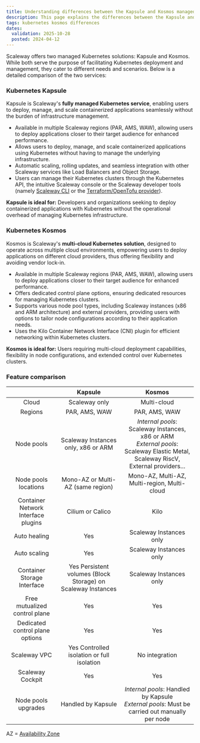 ```yaml
---
title: Understanding differences between the Kapsule and Kosmos managed Kubernetes services
description: This page explains the differences between the Kapsule and Kosmos managed Kubernetes services
tags: kubernetes kosmos differences
dates:
  validation: 2025-10-28
  posted: 2024-04-12
---
```


Scaleway offers two managed Kubernetes solutions: Kapsule and Kosmos. While both serve the purpose of facilitating Kubernetes deployment and management, they cater to different needs and scenarios.
Below is a detailed comparison of the two services:

### Kubernetes Kapsule

Kapsule is Scaleway's **fully managed Kubernetes service**, enabling users to deploy, manage, and scale containerized applications seamlessly without the burden of infrastructure management.

  - Available in multiple Scaleway regions (PAR, AMS, WAW), allowing users to deploy applications closer to their target audience for enhanced performance.
  - Allows users to deploy, manage, and scale containerized applications using Kubernetes without having to manage the underlying infrastructure.
  - Automatic scaling, rolling updates, and seamless integration with other Scaleway services like Load Balancers and Object Storage.
  - Users can manage their Kubernetes clusters through the Kubernetes API, the intuitive Scaleway console or the Scaleway developer tools (namely [Scaleway CLI](/scaleway-cli/quickstart/) or the [Terraform/OpenTofu provider](/terraform/quickstart/)).

**Kapsule is ideal for:** Developers and organizations seeking to deploy containerized applications with Kubernetes without the operational overhead of managing Kubernetes infrastructure.

### Kubernetes Kosmos

Kosmos is Scaleway's **multi-cloud Kubernetes solution**, designed to operate across multiple cloud environments, empowering users to deploy applications on different cloud providers, thus offering flexibility and avoiding vendor lock-in.

  - Available in multiple Scaleway regions (PAR, AMS, WAW), allowing users to deploy applications closer to their target audience for enhanced performance.
  - Offers dedicated control plane options, ensuring dedicated resources for managing Kubernetes clusters.
  - Supports various node pool types, including Scaleway instances (x86 and ARM architecture) and external providers, providing users with options to tailor node configurations according to their application needs.
  - Uses the Kilo Container Network Interface (CNI) plugin for efficient networking within Kubernetes clusters.

**Kosmos is ideal for:** Users requiring multi-cloud deployment capabilities, flexibility in node configurations, and extended control over Kubernetes clusters.

### Feature comparison

|                                     |                           Kapsule                          |                                                    Kosmos                                                   |
|:-----------------------------------:|:----------------------------------------------------------:|:-----------------------------------------------------------------------------------------------------------:|
| Cloud                               | Scaleway only                                              | Multi-cloud                                                                                                 |
| Regions                             | PAR, AMS, WAW                                              | PAR, AMS, WAW                                                                                                |
| Node pools                          | Scaleway Instances only, x86 or ARM                        | *Internal pools*: Scaleway Instances, x86 or ARM<br />*External pools*:  Scaleway Elastic Metal, Scaleway RiscV, External providers... |
| Node pools locations                | Mono-AZ or Multi-AZ (same region)                          | Mono-AZ, Multi-AZ, Multi-region, Multi-cloud                                                                |
| Container Network Interface plugins | Cilium or Calico                                           | Kilo                                                                                                        |
| Auto healing                        | Yes                                                          | Scaleway Instances only                                                                                     |
| Auto scaling                        | Yes                                                          | Scaleway Instances only                                                                                     |
| Container Storage Interface         | Yes Persistent volumes (Block Storage) on Scaleway Instances | Scaleway Instances only                                                                                     |
| Free mutualized control plane       | Yes                                                          | Yes                                                                                                           |
| Dedicated control plane options     | Yes                                                          | Yes                                                                                                           |
| Scaleway VPC                        | Yes Controlled isolation or full isolation                   | No integration                                                                                            |
| Scaleway Cockpit                    | Yes                                                          | Yes                                                                                                           |
| Node pools upgrades                 | Handled by Kapsule                                           | *Internal pools*: Handled by Kapsule<br />*External pools*: Must be carried out manually per node                                                                       |

AZ = [Availability Zone](/account/reference-content/products-availability/)